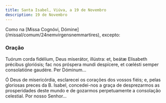 ```yaml
---
title: Santa Isabel, Viúva, a 19 de Novembro
description: 19 de Novembro
---
```


<aside>
  Como na [Missa Cognóvi, Dómine](/missal/comum/24nemvirgensnemmartires),
  excepto:
</aside>

### Oração

<div class="side-by-side not-content">

Tuórum corda fidélium, Deus miserátor, illústra: et, beátæ Elisabeth précibus gloriósis; fac nos próspera mundi despícere, et cœlésti semper consolatióne gaudére. Per Dóminum...

Ó Deus de misericórdia, esclarecei os corações dos vossos fiéis; e, pelas gloriosas preces da B. Isabel, concedei-nos a graça de desprezarmos as prosperidades deste mundo e de gozarmos perpetuamente a consolação celestial. Por nosso Senhor...

</div>
